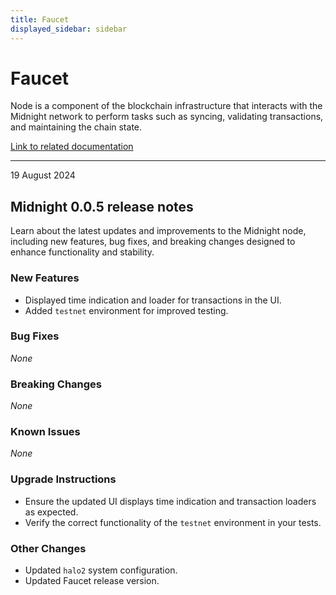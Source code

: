 ```yaml
---
title: Faucet
displayed_sidebar: sidebar
---
```


# Faucet

Node is a component of the blockchain infrastructure that interacts with the Midnight network to perform tasks such as syncing, validating transactions, and maintaining the chain state.

[Link to related documentation](../../develop/nodes-and-dapps/node-endpoints)

---

<div 
  style={{
    marginTop: '0',
    fontSize: '1rem',
    fontWeight: 'normal',
    marginBottom: '0.5rem'
  }}
>
  19 August 2024
</div>

## Midnight 0.0.5 release notes

Learn about the latest updates and improvements to the Midnight node, including new features, bug fixes, and breaking changes designed to enhance functionality and stability.

### New Features
- Displayed time indication and loader for transactions in the UI.  
- Added `testnet` environment for improved testing.  

### Bug Fixes
_None_

### Breaking Changes
_None_

### Known Issues
_None_

### Upgrade Instructions
- Ensure the updated UI displays time indication and transaction loaders as expected.  
- Verify the correct functionality of the `testnet` environment in your tests.  

### Other Changes
- Updated `halo2` system configuration.  
- Updated Faucet release version.  
